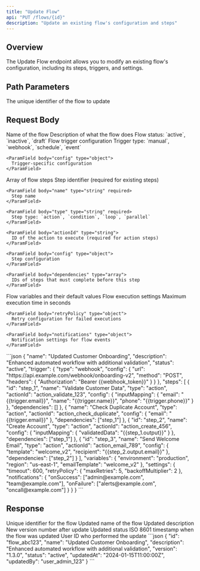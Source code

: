 ```yaml
---
title: "Update Flow"
api: "PUT /flows/{id}"
description: "Update an existing flow's configuration and steps"
---
```


## Overview

The Update Flow endpoint allows you to modify an existing flow's configuration, including its steps, triggers, and settings.

## Path Parameters

<ParamField path="id" type="string" required>
  The unique identifier of the flow to update
</ParamField>

## Request Body

<ParamField body="name" type="string">
  Name of the flow
</ParamField>

<ParamField body="description" type="string">
  Description of what the flow does
</ParamField>

<ParamField body="status" type="string">
  Flow status: `active`, `inactive`, `draft`
</ParamField>

<ParamField body="trigger" type="object">
  Flow trigger configuration
  
  <Expandable title="Trigger Object">
    <ParamField body="type" type="string">
      Trigger type: `manual`, `webhook`, `schedule`, `event`
    </ParamField>
    
    <ParamField body="config" type="object">
      Trigger-specific configuration
    </ParamField>
  </Expandable>
</ParamField>

<ParamField body="steps" type="array">
  Array of flow steps
  
  <Expandable title="Step Object">
    <ParamField body="id" type="string">
      Step identifier (required for existing steps)
    </ParamField>
    
    <ParamField body="name" type="string" required>
      Step name
    </ParamField>
    
    <ParamField body="type" type="string" required>
      Step type: `action`, `condition`, `loop`, `parallel`
    </ParamField>
    
    <ParamField body="actionId" type="string">
      ID of the action to execute (required for action steps)
    </ParamField>
    
    <ParamField body="config" type="object">
      Step configuration
    </ParamField>
    
    <ParamField body="dependencies" type="array">
      IDs of steps that must complete before this step
    </ParamField>
  </Expandable>
</ParamField>

<ParamField body="variables" type="object">
  Flow variables and their default values
</ParamField>

<ParamField body="settings" type="object">
  Flow execution settings
  
  <Expandable title="Settings Object">
    <ParamField body="timeout" type="number">
      Maximum execution time in seconds
    </ParamField>
    
    <ParamField body="retryPolicy" type="object">
      Retry configuration for failed executions
    </ParamField>
    
    <ParamField body="notifications" type="object">
      Notification settings for flow events
    </ParamField>
  </Expandable>
</ParamField>

<RequestExample>
```json
{
  "name": "Updated Customer Onboarding",
  "description": "Enhanced automated workflow with additional validation",
  "status": "active",
  "trigger": {
    "type": "webhook",
    "config": {
      "url": "https://api.example.com/webhook/onboarding-v2",
      "method": "POST",
      "headers": {
        "Authorization": "Bearer {{webhook_token}}"
      }
    }
  },
  "steps": [
    {
      "id": "step_1",
      "name": "Validate Customer Data",
      "type": "action",
      "actionId": "action_validate_123",
      "config": {
        "inputMapping": {
          "email": "{{trigger.email}}",
          "name": "{{trigger.name}}",
          "phone": "{{trigger.phone}}"
        }
      },
      "dependencies": []
    },
    {
      "name": "Check Duplicate Account",
      "type": "action",
      "actionId": "action_check_duplicate",
      "config": {
        "email": "{{trigger.email}}"
      },
      "dependencies": ["step_1"]
    },
    {
      "id": "step_2",
      "name": "Create Account",
      "type": "action",
      "actionId": "action_create_456",
      "config": {
        "inputMapping": {
          "validatedData": "{{step_1.output}}"
        }
      },
      "dependencies": ["step_1"]
    },
    {
      "id": "step_3",
      "name": "Send Welcome Email",
      "type": "action",
      "actionId": "action_email_789",
      "config": {
        "template": "welcome_v2",
        "recipient": "{{step_2.output.email}}"
      },
      "dependencies": ["step_2"]
    }
  ],
  "variables": {
    "environment": "production",
    "region": "us-east-1",
    "emailTemplate": "welcome_v2"
  },
  "settings": {
    "timeout": 600,
    "retryPolicy": {
      "maxRetries": 5,
      "backoffMultiplier": 2
    },
    "notifications": {
      "onSuccess": ["admin@example.com", "team@example.com"],
      "onFailure": ["alerts@example.com", "oncall@example.com"]
    }
  }
}
```
</RequestExample>

## Response

<ResponseField name="id" type="string">
  Unique identifier for the flow
</ResponseField>

<ResponseField name="name" type="string">
  Updated name of the flow
</ResponseField>

<ResponseField name="description" type="string">
  Updated description
</ResponseField>

<ResponseField name="version" type="string">
  New version number after update
</ResponseField>

<ResponseField name="status" type="string">
  Updated status
</ResponseField>

<ResponseField name="updatedAt" type="string">
  ISO 8601 timestamp when the flow was updated
</ResponseField>

<ResponseField name="updatedBy" type="string">
  User ID who performed the update
</ResponseField>

<ResponseExample>
```json
{
  "id": "flow_abc123",
  "name": "Updated Customer Onboarding",
  "description": "Enhanced automated workflow with additional validation",
  "version": "1.3.0",
  "status": "active",
  "updatedAt": "2024-01-15T11:00:00Z",
  "updatedBy": "user_admin_123"
}
```
</ResponseExample>

<Snippet file="api-footer.mdx" />